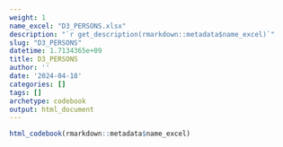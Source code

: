 ```yaml
---
weight: 1
name_excel: "D3_PERSONS.xlsx"
description: "`r get_description(rmarkdown::metadata$name_excel)`"
slug: "D3_PERSONS"
datetime: 1.7134365e+09
title: D3_PERSONS
author: ''
date: '2024-04-18'
categories: []
tags: []
archetype: codebook
output: html_document
---
```


```r
html_codebook(rmarkdown::metadata$name_excel)
```
